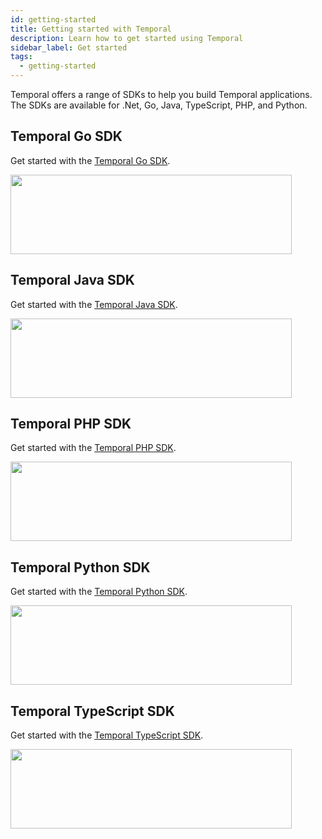 ```yaml
---
id: getting-started
title: Getting started with Temporal
description: Learn how to get started using Temporal
sidebar_label: Get started
tags:
  - getting-started
---
```


Temporal offers a range of SDKs to help you build Temporal applications.
The SDKs are available for .Net, Go, Java, TypeScript, PHP, and Python.

## Temporal Go SDK

Get started with the [Temporal Go SDK](https://learn.temporal.io/getting_started/go).

[<img src="/get-started/go.svg" width="450" height="127"/>](https://learn.temporal.io/getting_started/go)

## Temporal Java SDK

Get started with the [Temporal Java SDK](https://learn.temporal.io/getting_started/java).

[<img src="/get-started/java.svg" width="450" height="127"/>](https://learn.temporal.io/getting_started/java)

## Temporal PHP SDK

Get started with the [Temporal PHP SDK](https://learn.temporal.io/getting_started/php).

[<img src="/get-started/php.svg" width="450" height="127"/>](https://learn.temporal.io/getting_started/php)

## Temporal Python SDK

Get started with the [Temporal Python SDK](https://learn.temporal.io/getting_started/python).

[<img src="/get-started/python.svg" width="450" height="127"/>](https://learn.temporal.io/getting_started/python)

## Temporal TypeScript SDK

Get started with the [Temporal TypeScript SDK](https://learn.temporal.io/getting_started/typescript).

[<img src="/get-started/typescript.svg" width="450" height="127"/>](https://learn.temporal.io/getting_started/typescript)



